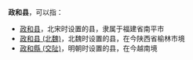 '''政和县'''，可以指：
*[[政和县|政和县]]，北宋时设置的县，隶属于福建省南平市
*[[政和县_(北魏)|政和县 (北魏)]]，北魏时设置的县，在今陕西省榆林市境
*[[政和縣_(交阯)|政和縣 (交阯)]]，明朝时设置的县，在今越南境

{{disambig|Cat=三字亚洲县名消歧义}}